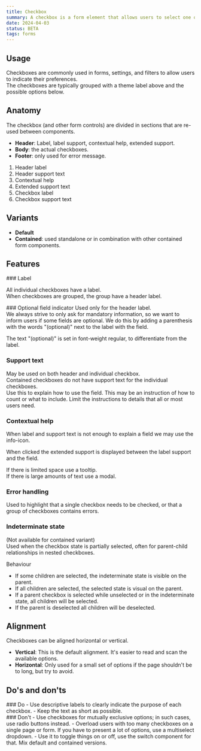 ```yaml
---
title: Checkbox
summary: A checkbox is a form element that allows users to select one or multiple options from a list.
date: 2024-04-03
status: BETA
tags: forms
---
```


## Usage
Checkboxes are commonly used in forms, settings, and filters to allow users to indicate their preferences. <br/>
The checkboxes are typically grouped with a theme label above and the possible options below.

## Anatomy
The checkbox (and other form controls) are divided in sections that are re-used between components. 
- **Header**: Label, label support, contextual help, extended support.
- **Body**: the actual checkboxes.
- **Footer**: only used for error message.

<Figma id="anatomy" caption="Anatomy of a checkbox" />

1. Header label
2. Header support text
3. Contextual help
4. Extended support text
5. Checkbox label
6. Checkbox support text


## Variants
- **Default**
- **Contained**: used standalone or in combination with other contained form components.

<Grid columns="2" gap="s">
  <Figma id="variant-default" caption="Default variant." />
  <Figma id="variant-contained" caption="Contained variant." />
</Grid>

## Features

<Grid columns="2" gap="s">
<div>
### Label

All individual checkboxes have a label. <br />
When checkboxes are grouped, the group have a header label.

</div>
<Figma id="label" caption="Group and individual label" />
</Grid>

<Grid columns="2" gap="s">
<div>
### Optional field indicator
Used only for the header label. <br />
We always strive to only ask for mandatory information, so we want to inform users if some fields are optional. We do this by adding a parenthesis with the words "(optional)" next to the label with the field.

The text "(optional)" is set in font-weight regular, to differentiate from the label.

</div>
<Figma id="optional" caption="Use '(optional)' to mark optional fields." />
</Grid>

### Support text
May be used on both header and individual checkbox. <br />
Contained checkboxes do not have support text for the individual checkboxes.<br />
Use this to explain how to use the field. This may be an instruction of how to 
count or what to include. Limit the instructions to details that all or most users need.

<Grid columns="2" gap="s">
  <Figma id="support-text-1" caption="Default checkboxes with support text." />
  <Figma id="support-text-2" caption="Contained checkboxes with support text." />
</Grid>

### Contextual help
When  label and support text is not enough to explain a field we may use the info-icon. 

When clicked the extended support is displayed between the label support and the field.

If there is limited space use a tooltip. <br />
If there is large amounts of text use a modal.

<Grid columns="2" gap="s">
  <Figma id="contextual-1" caption="Info icon button to reach help." />
  <Figma id="contextual-2" caption="Extended support visible." />
</Grid>

### Error handling
Used to highlight that a single checkbox needs to be checked, or that a group of checkboxes contains errors.

<Grid columns="2" gap="s">
  <Figma id="error-1" caption="Default checkboxes with error." />
  <Figma id="error-2" caption="Contained checkbox with error." />
</Grid>

### Indeterminate state
(Not available for contained variant) <br />
Used when the checkbox state is partially selected, often for parent-child relationships in nested checkboxes.

Behaviour
- If some children are selected, the indeterminate state is visible on the parent.
- If all children are selected, the selected state is visual on the parent.
- If a parent checkbox is selected while unselected or in the indeterminate state, all children will be selected.
- If the parent is deselected all children will be deselected.

<Grid columns="2" gap="s">
  <Figma id="indeterminate-1" caption="Checkbox with children." />
  <Figma id="indeterminate-2" caption="The checkbox 'All' showing the indeterminate state." />
  <Figma id="indeterminate-3" caption="All children selected." />
</Grid>

## Alignment
Checkboxes can be aligned horizontal or vertical.
- **Vertical**: This is the default alignment. It's easier to read and scan the available options.
- **Horizontal**: Only used for a small set of options if the page shouldn't be to long, but try to avoid.

<Grid columns="2" gap="s">
  <Figma id="alignment-vertical-1" caption="Default checkboxes with vertical alignment." />
  <Figma id="alignment-horisontal-1" caption="Default checkboxes with horizontal alignment." />
  <Figma id="alignment-vertical-2" caption="Contained checkboxes with vertical alignment." />
  <Figma id="alignment-horisontal-2" caption="Contained checkboxes with horizontal alignment." />
</Grid>

## Do's and don'ts

<Grid columns="2" gap="s">
<div>
### Do
- Use descriptive labels to clearly indicate the purpose of each checkbox.
- Keep the text as short as possible.
</div>
<div>
### Don't
- Use checkboxes for mutually exclusive options; in such cases, use radio buttons instead.
- Overload users with too many checkboxes on a single page or form. If you have to present a lot of options, use a multiselect dropdown.
- Use it to toggle things on or off, use the switch component for that.
Mix default and contained versions.
</div>
</Grid>
 
